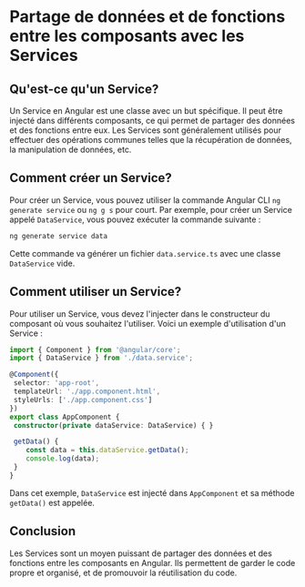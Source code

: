 # Partage de données et de fonctions entre les composants avec les Services

## Qu'est-ce qu'un Service?

Un Service en Angular est une classe avec un but spécifique. Il peut être injecté dans différents composants, ce qui permet de partager des données et des fonctions entre eux. Les Services sont généralement utilisés pour effectuer des opérations communes telles que la récupération de données, la manipulation de données, etc.

## Comment créer un Service?

Pour créer un Service, vous pouvez utiliser la commande Angular CLI `ng generate service` ou `ng g s` pour court. Par exemple, pour créer un Service appelé `DataService`, vous pouvez exécuter la commande suivante :

```bash
ng generate service data
```

Cette commande va générer un fichier `data.service.ts` avec une classe `DataService` vide.

## Comment utiliser un Service?

Pour utiliser un Service, vous devez l'injecter dans le constructeur du composant où vous souhaitez l'utiliser. Voici un exemple d'utilisation d'un Service :

```typescript
import { Component } from '@angular/core';
import { DataService } from './data.service';

@Component({
 selector: 'app-root',
 templateUrl: './app.component.html',
 styleUrls: ['./app.component.css']
})
export class AppComponent {
 constructor(private dataService: DataService) { }

 getData() {
    const data = this.dataService.getData();
    console.log(data);
 }
}
```

Dans cet exemple, `DataService` est injecté dans `AppComponent` et sa méthode `getData()` est appelée.

## Conclusion

Les Services sont un moyen puissant de partager des données et des fonctions entre les composants en Angular. Ils permettent de garder le code propre et organisé, et de promouvoir la réutilisation du code.
